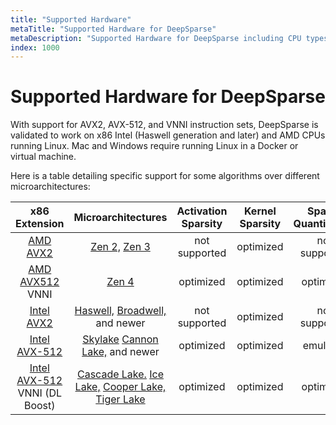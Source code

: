 ```yaml
---
title: "Supported Hardware"
metaTitle: "Supported Hardware for DeepSparse"
metaDescription: "Supported Hardware for DeepSparse including CPU types and instruction sets"
index: 1000
---
```


# Supported Hardware for DeepSparse

With support for AVX2, AVX-512, and VNNI instruction sets, DeepSparse is validated to work on x86 Intel (Haswell generation and later) and AMD CPUs running Linux.
Mac and Windows require running Linux in a Docker or virtual machine.

Here is a table detailing specific support for some algorithms over different microarchitectures:

| x86 Extension                                                                            | Microarchitectures                                                                                                                                                                                                                                                                                         | Activation Sparsity | Kernel Sparsity | Sparse Quantization |
|:----------------------------------------------------------------------------------------:|:----------------------------------------------------------------------------------------------------------------------------------------------------------------------------------------------------------------------------------------------------------------------------------------------------------:|:-------------------:|:---------------:|:-------------------:|
| [AMD AVX2](https://en.wikipedia.org/wiki/Advanced_Vector_Extensions#CPUs_with_AVX2)      | [Zen 2,](https://en.wikipedia.org/wiki/Zen_2) [Zen 3](https://en.wikipedia.org/wiki/Zen_3)                                                                                                                                                                                                                 |    not supported    |    optimized    |    not supported    |
| [AMD AVX512](https://en.wikipedia.org/wiki/Advanced_Vector_Extensions#CPUs_with_AVX-512) VNNI     | [Zen 4](https://en.wikipedia.org/wiki/Zen_4)                                                                                                                                                                                                                 |    optimized    |    optimized    |    optimized    |
| [Intel AVX2](https://en.wikipedia.org/wiki/Advanced_Vector_Extensions#CPUs_with_AVX2)    | [Haswell,](https://en.wikipedia.org/wiki/Haswell_%28microarchitecture%29) [Broadwell,](https://en.wikipedia.org/wiki/Broadwell_%28microarchitecture%29) and newer                                                                                                                                                  |    not supported    |    optimized    |    not supported    |
| [Intel AVX-512](https://en.wikipedia.org/wiki/AVX-512#CPUs_with_AVX-512)                 | [Skylake](https://en.wikipedia.org/wiki/Skylake_%28microarchitecture%29) [Cannon Lake,](https://en.wikipedia.org/wiki/Cannon_Lake_%28microarchitecture%29) and newer                                                                                                                                              |      optimized      |    optimized    |       emulated      |
| [Intel AVX-512](https://en.wikipedia.org/wiki/AVX-512#CPUs_with_AVX-512) VNNI (DL Boost) | [Cascade Lake.](https://en.wikipedia.org/wiki/Cascade_Lake_%28microarchitecture%29) [Ice Lake,](https://en.wikipedia.org/wiki/Ice_Lake_%28microprocessor%29) [Cooper Lake,](https://en.wikipedia.org/wiki/Cooper_Lake_%28microarchitecture%29) [Tiger Lake](https://en.wikipedia.org/wiki/Tiger_Lake_%28microprocessor%29) |      optimized      |    optimized    |      optimized      |
